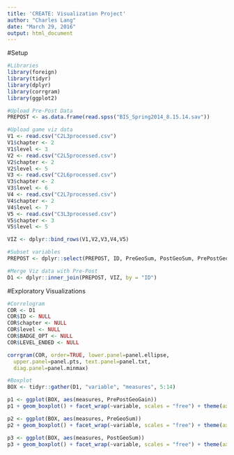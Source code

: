 ```yaml
---
title: 'CREATE: Visualization Project'
author: "Charles Lang"
date: "March 29, 2016"
output: html_document
---
```

#Setup
```r
#Libraries
library(foreign)
library(tidyr)
library(dplyr)
library(corrgram)
library(ggplot2)

#Upload Pre-Post Data
PREPOST <- as.data.frame(read.spss("BIS_Spring2014_8.15.14.sav"))

#Upload game viz data
V1 <- read.csv("C2L3processed.csv")
V1$chapter <- 2
V1$level <- 3
V2 <- read.csv("C2L5processed.csv")
V2$chapter <- 2
V2$level <- 5
V3 <- read.csv("C2L6processed.csv")
V3$chapter <- 2
V3$level <- 6
V4 <- read.csv("C2L7processed.csv")
V4$chapter <- 2
V4$level <- 7
V5 <- read.csv("C3L3processed.csv")
V5$chapter <- 3
V5$level <- 5

VIZ <- dplyr::bind_rows(V1,V2,V3,V4,V5)

#Subset variables
PREPOST <- dplyr::select(PREPOST, ID, PreGeoSum, PostGeoSum, PrePostGeoGain)

#Merge Viz data with Pre-Post
D1 <- dplyr::inner_join(PREPOST, VIZ, by = "ID")

```
#Exploratory Visualizations
```r
#Correlogram
COR <- D1
COR$ID <- NULL
COR$chapter <- NULL
COR$level <- NULL
COR$BADGE_OPT <- NULL
COR$LEVEL_ENDED <- NULL

corrgram(COR, order=TRUE, lower.panel=panel.ellipse,
  upper.panel=panel.pts, text.panel=panel.txt,
  diag.panel=panel.minmax)

#Boxplot
BOX <- tidyr::gather(D1, "variable", "measures", 5:14)

p1 <- ggplot(BOX, aes(measures, PrePostGeoGain))
p1 + geom_boxplot() + facet_wrap(~variable, scales = "free") + theme(axis.text.x  = element_text(angle=60, vjust=0.5, size=7)) + xlab("")

p2 <- ggplot(BOX, aes(measures, PreGeoSum))
p2 + geom_boxplot() + facet_wrap(~variable, scales = "free") + theme(axis.text.x  = element_text(angle=60, vjust=0.5, size=7)) + xlab("")

p3 <- ggplot(BOX, aes(measures, PostGeoSum))
p3 + geom_boxplot() + facet_wrap(~variable, scales = "free") + theme(axis.text.x  = element_text(angle=60, vjust=0.5, size=7)) + xlab("")

```


```r

```

